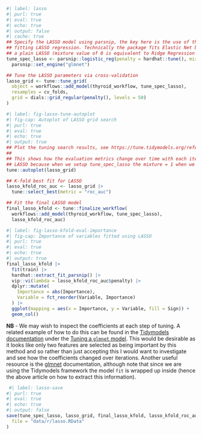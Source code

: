 

```r
#| label: lasso
#| purl: true
#| eval: true
#| echo: true
#| output: false
#| cache: true
## Specify the LASSO model using parsnip, the key here is the use of the glmnet engine which is the R package for
## fitting LASSO regression. Technically the package fits Elastic Net but with a mixture value of 1 it is equivalent to
## a plain LASSO (mixture value of 0 is equivalent to Ridge Regression in an Elastic Net)
tune_spec_lasso <- parsnip::logistic_reg(penalty = hardhat::tune(), mixture = 1) |>
  parsnip::set_engine("glmnet")

## Tune the LASSO parameters via cross-validation
lasso_grid <- tune::tune_grid(
  object = workflows::add_model(thyroid_workflow, tune_spec_lasso),
  resamples = cv_folds,
  grid = dials::grid_regular(penalty(), levels = 50)
)
```

```r
#| label: fig-lasso-tune-autoplot
#| fig-cap: Autoplot of LASSO grid search
#| purl: true
#| eval: true
#| echo: true
#| output: true
## Plot the tuning search results, see https://tune.tidymodels.org/reference/autoplot.tune_results.html
##
## This shows how the evaluation metrics change over time with each iteration of the Lasso (we know we are running a
## LASSO because when we setup tune_spec_lasso the mixture = 1 when we define parsnip::logistic_reg()
tune::autoplot(lasso_grid)
```

```r
## K-fold best fit for LASSO
lasso_kfold_roc_auc <- lasso_grid |>
  tune::select_best(metric = "roc_auc")
```

```r
## Fit the final LASSO model
final_lasso_kfold <- tune::finalize_workflow(
  workflows::add_model(thyroid_workflow, tune_spec_lasso),
  lasso_kfold_roc_auc)
```

```r
#| label: fig-lasso-kfold-eval-importance
#| fig-cap: Importance of variables fitted using LASSO
#| purl: true
#| eval: true
#| echo: true
#| output: true
final_lasso_kfold |>
  fit(train) |>
  hardhat::extract_fit_parsnip() |>
  vip::vi(lambda = lasso_kfold_roc_auc$penalty) |>
  dplyr::mutate(
    Importance = abs(Importance),
    Variable = fct_reorder(Variable, Importance)
  ) |>
  ggplot(mapping = aes(x = Importance, y = Variable, fill = Sign)) +
  geom_col()
```

**NB** - We may wish to inspect the coefficients at each step of tuning. A related example of how to do this can be found in
the [Tidymodels documentation](https://www.tidymodels.org/learn/) under the [Tuning a `glmnet`
model](https://www.tidymodels.org/learn/models/coefficients/#tuning-a-glmnet-model). This would be desirable as it looks
like only two features are selected as being important by this method and so rather than just accepting this I would
want to investigate and see how the coefficients changed over iterations. Another useful resource is the
[glmnet](https://glmnet.stanford.edu/articles/glmnet.html) documentation, although note that since we are using the
Tidymodels framework the model `fit` is wrapped up inside (hence the above article on how to extract this information).


``` r
 #| label: lasso-save
#| purl: true
#| eval: true
#| echo: true
#| output: false
save(tune_spec_lasso, lasso_grid, final_lasso_kfold, lasso_kfold_roc_auc,
  file = "data/r/lasso.RData"
)
```
